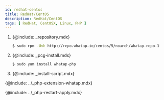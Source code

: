 ```yaml
---
id: redhat-centos
title: RedHat/CentOS
description: RedHat/CentOS
tags: [ RedHat, CentOSX, Linux, PHP ]
---
```


1. {@include: _repository.mdx} 

    ```bash title=SH
    $ sudo rpm -Uvh http://repo.whatap.io/centos/5/noarch/whatap-repo-1.0-1.noarch.rpm
    ```

1. {@include: _pcg-install.mdx} 

    ```bash title=SH
    $ sudo yum install whatap-php
    ```
1. {@include: _install-script.mdx}

{@include: ../_php-extension-whatap.mdx}

{@include: ../_php-restart-apply.mdx}

<!-- 4. Apache 및 PHP-FPM 다시 시작 후 적용됩니다. -->

<!-- PHP 확장 모듈 및 whatap-php 서비스 데몬을 설치하세요. -->